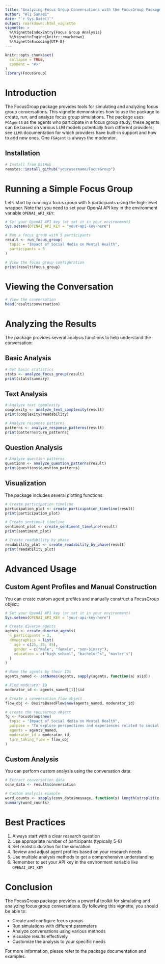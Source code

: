 ```yaml
---
title: "Analyzing Focus Group Conversations with the FocusGroup Package"
author: "Ali Sanaei"
date: "`r Sys.Date()`"
output: rmarkdown::html_vignette
vignette: >
  %\VignetteIndexEntry{Focus Group Analysis}
  %\VignetteEngine{knitr::rmarkdown}
  %\VignetteEncoding{UTF-8}
---
```


```r
knitr::opts_chunk$set(
  collapse = TRUE,
  comment = "#>"
)
library(FocusGroup)
```

# Introduction

The FocusGroup package provides tools for simulating and analyzing focus group conversations. This vignette demonstrates how to use the package to create, run, and analyze focus group simulations. The package uses `FGAgent`s as the agents who participate in a focus group study; these agents can be based on various LLM models potentially from different providers; see `LLMR` documentation for which providers have built-in support and how to add new ones. One `FGAgent` is always the moderator. 

## Installation

```r
# Install from GitHub
remotes::install_github("yourusername/FocusGroup")
```

# Running a Simple Focus Group

Let's start by running a focus group with 5 participants using the high-level wrapper. Note that you need to set your OpenAI API key in the environment variable `OPENAI_API_KEY`:

```r
# Set your OpenAI API key (or set it in your environment)
Sys.setenv(OPENAI_API_KEY = "your-api-key-here")

# Run a focus group with 5 participants
result <- run_focus_group(
  topic = "Impact of Social Media on Mental Health",
  participants = 5
)

# View the focus group configuration
print(result$focus_group)
```

# Viewing the Conversation

```r
# View the conversation
head(result$conversation)
```

# Analyzing the Results

The package provides several analysis functions to help understand the conversation:

## Basic Analysis

```r
# Get basic statistics
stats <- analyze_focus_group(result)
print(stats$summary)
```

## Text Analysis

```r
# Analyze text complexity
complexity <- analyze_text_complexity(result)
print(complexity$readability)

# Analyze response patterns
patterns <- analyze_response_patterns(result)
print(patterns$turn_patterns)
```

## Question Analysis

```r
# Analyze question patterns
questions <- analyze_question_patterns(result)
print(questions$question_patterns)
```

## Visualization

The package includes several plotting functions:

```r
# Create participation timeline
participation_plot <- create_participation_timeline(result)
print(participation_plot)

# Create sentiment timeline
sentiment_plot <- create_sentiment_timeline(result)
print(sentiment_plot)

# Create readability by phase
readability_plot <- create_readability_by_phase(result)
print(readability_plot)
```

# Advanced Usage

## Custom Agent Profiles and Manual Construction

You can create custom agent profiles and manually construct a FocusGroup object:

```r
# Set your OpenAI API key (or set it in your environment)
Sys.setenv(OPENAI_API_KEY = "your-api-key-here")

# Create diverse agents
agents <- create_diverse_agents(
  n_participants = 3,
  demographics = list(
    age = c(25, 35, 45),
    gender = c("male", "female", "non-binary"),
    education = c("high school", "bachelor's", "master's")
  )
)

# Name the agents by their IDs
agents_named <- setNames(agents, sapply(agents, function(a) a$id))

# Find moderator ID
moderator_id <- agents_named[[1]]$id

# Create a conversation flow object
flow_obj <- DesireBasedFlow$new(agents_named, moderator_id)

# Create the FocusGroup object
fg <- FocusGroup$new(
  topic = "Impact of Social Media on Mental Health",
  purpose = "To explore perspectives and experiences related to social media.",
  agents = agents_named,
  moderator_id = moderator_id,
  turn_taking_flow = flow_obj
)
```

## Custom Analysis

You can perform custom analysis using the conversation data:

```r
# Extract conversation data
conv_data <- result$conversation

# Custom analysis example
word_counts <- sapply(conv_data$message, function(x) length(strsplit(x, "\\s+")[[1]]))
summary(word_counts)
```

# Best Practices

1. Always start with a clear research question
2. Use appropriate number of participants (typically 5-8)
3. Set realistic duration for the simulation
4. Review and adjust agent profiles based on your research needs
5. Use multiple analysis methods to get a comprehensive understanding
6. Remember to set your API key in the environment variable like `OPENAI_API_KEY`

# Conclusion

The FocusGroup package provides a powerful toolkit for simulating and analyzing focus group conversations. By following this vignette, you should be able to:

- Create and configure focus groups
- Run simulations with different parameters
- Analyze conversations using various methods
- Visualize results effectively
- Customize the analysis to your specific needs

For more information, please refer to the package documentation and examples. 
